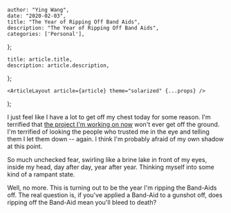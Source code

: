 

    author: "Ying Wang",
    date: "2020-02-03",
    title: "The Year of Ripping Off Band Aids",
    description: "The Year of Ripping Off Band Aids",
    categories: ['Personal'],
};

    title: article.title,
    description: article.description,
};

    <ArticleLayout article={article} theme="solarized" {...props} />
);


I just feel like I have a lot to get off my chest today for some reason. I'm
terrified that [the project I'm working on now](https://tinydevcrm.com) won't
ever get off the ground. I'm terrified of looking the people who trusted me in
the eye and telling them I let them down -- again. I think I'm probably afraid
of my own shadow at this point.

So much unchecked fear, swirling like a brine lake in front of my eyes, inside
my head, day after day, year after year. Thinking myself into some kind of a
rampant state.

Well, no more. This is turning out to be the year I'm ripping the Band-Aids off.
The real question is, if you've applied a Band-Aid to a gunshot off, does
ripping off the Band-Aid mean you'll bleed to death?
